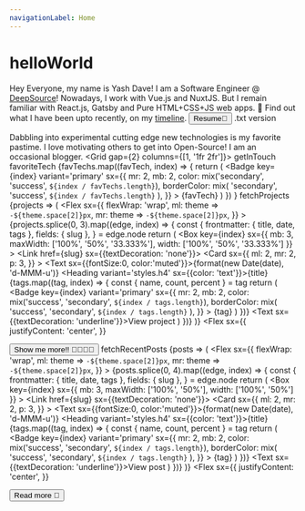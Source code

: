 ```yaml
---
navigationLabel: Home
---
```




# helloWorld
<Message variant='success' mb={2}>
  <Text variant='styles.h4'>Hey Everyone, my name is Yash Dave!</Text>
  <Text>I am a Software Engineer @ <a href="https://deepsource.io/" target="_blank" rel="noopener noreferrer">DeepSource</a>! Nowadays, I work with Vue.js and NuxtJS. But I remain familiar with React.js, Gatsby and Pure HTML+CSS+JS web apps.</Text>
  <Text mt={2}>🤔 Find out what I have been upto recently, on my  <a href="https://timeline.amorpheuz.dev/" target="_blank" rel="noopener noreferrer">timeline</a>.</Text>
  <Divider/>
  <Button as='a' mr={2} href='documents/YashDave.pdf' variant='primary' role='button' download={`yash-dave-resume@${new Date().toDateString()}`}>Resume📄</Button>
  <Link href='documents/YashDave.txt' role='button'>.txt version</Link>
</Message>

<Message variant='success' mb={2}>Dabbling into experimental cutting edge new technologies is my favorite pastime. I love motivating others to get into Open-Source! I am an occasional blogger.</Message>
<Divider/>
<Grid gap={2} columns={[1, '1fr 2fr']}>
  <Box>
    <Heading variant='styles.h2'>getInTouch</Heading>
    <Socials/>
  </Box>
  <Box>
    <Heading variant='styles.h2'>favoriteTech</Heading>
    {favTechs.map((favTech, index) => {
        return (
          <Badge
            key={index}
            variant='primary'
            sx={{
              mr: 2,
              mb: 2,
              color: mix('secondary', 'success', `${index / favTechs.length}`),
              borderColor: mix(
                'secondary',
                'success',
                `${index / favTechs.length}`
              ),
            }}
          >
            {favTech}
          </Badge>
        )
      })
    }
  </Box>
</Grid>
<Divider/>
<Heading variant='styles.h2'>fetchProjects</Heading>
<SourceList filter='projects'>
  {projects => (
    <Flex
      sx={{
        flexWrap: 'wrap',
        ml: theme => `-${theme.space[2]}px`,
        mr: theme => `-${theme.space[2]}px`,
      }}
    >
      {projects.splice(0, 3).map((edge, index) => {
        const {
          frontmatter: { title, date, tags },
          fields: { slug },
        } = edge.node
        return (
          <Box
            key={index}
            sx={{ mb: 3, maxWidth: ['100%', '50%', '33.333%'], width: ['100%', '50%', '33.333%'] }}
          >
            <Link href={slug} sx={{textDecoration: 'none'}}>
              <Card
                sx={{
                  ml: 2, 
                  mr: 2,
                  p: 3,
                }}
              > 
                <Text sx={{fontSize:0, color:'muted'}}>{format(new Date(date), 'd-MMM-u')}</Text>
                <Heading variant='styles.h4' sx={{color: 'text'}}>{title}</Heading>
                {tags.map((tag, index) => {
                  const { name, count, percent } = tag
                  return (
                    <Badge
                      key={index}
                      variant='primary'
                      sx={{
                        mr: 2,
                        mb: 2,
                        color: mix('success', 'secondary', `${index / tags.length}`),
                        borderColor: mix(
                          'success',
                          'secondary',
                          `${index / tags.length}`
                        ),
                      }}
                    >
                      {tag}
                    </Badge>
                  )
                })}
                <Text sx={{textDecoration: 'underline'}}>View project</Text>
              </Card>
            </Link>
          </Box>
        )
      })}
    </Flex>
  )}
</SourceList>
<Flex 
  sx={{
    justifyContent: 'center',
  }}
>
  <Button as='a' mr={2} href='/projects' variant='primary' >Show me more!! 👨‍💻👩‍💻</Button>
</Flex>
<Divider/>
<Heading variant='styles.h2'>fetchRecentPosts</Heading>
<SourceList filter='posts'>
  {posts => (
    <Flex
      sx={{
        flexWrap: 'wrap',
        ml: theme => `-${theme.space[2]}px`,
        mr: theme => `-${theme.space[2]}px`,
      }}
    >
      {posts.splice(0, 4).map((edge, index) => {
        const {
          frontmatter: { title, date, tags },
          fields: { slug },
        } = edge.node
        return (
          <Box
            key={index}
            sx={{ mb: 3, maxWidth: ['100%', '50%'], width: ['100%', '50%'] }}
          >
            <Link href={slug} sx={{textDecoration: 'none'}}>
              <Card
                sx={{
                  ml: 2, 
                  mr: 2,
                  p: 3,
                }}
              > 
                <Text sx={{fontSize:0, color:'muted'}}>{format(new Date(date), 'd-MMM-u')}</Text>
                <Heading variant='styles.h4' sx={{color: 'text'}}>{title}</Heading>
                {tags.map((tag, index) => {
                  const { name, count, percent } = tag
                  return (
                    <Badge
                      key={index}
                      variant='primary'
                      sx={{
                        mr: 2,
                        mb: 2,
                        color: mix('success', 'secondary', `${index / tags.length}`),
                        borderColor: mix(
                          'success',
                          'secondary',
                          `${index / tags.length}`
                        ),
                      }}
                    >
                      {tag}
                    </Badge>
                  )
                })}
                <Text sx={{textDecoration: 'underline'}}>View post</Text>
              </Card>
            </Link>
          </Box>
        )
      })}
    </Flex>
  )}
</SourceList>
<Flex 
  sx={{
    justifyContent: 'center',
  }}
>
  <Button as='a' mr={2} href='/posts' variant='primary'>Read more 📑</Button>
</Flex>
<Divider/>
<Footer/>
